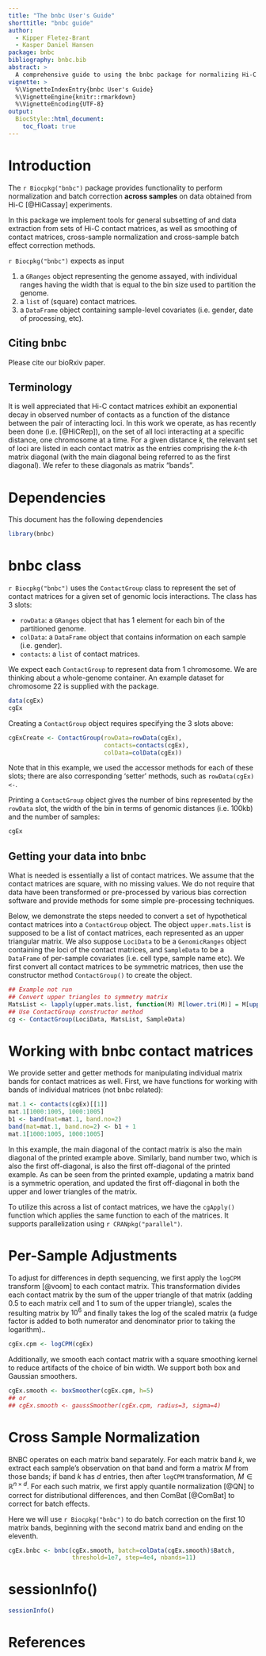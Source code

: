 ```yaml
---
title: "The bnbc User's Guide"
shorttitle: "bnbc guide"
author: 
  - Kipper Fletez-Brant
  - Kasper Daniel Hansen
package: bnbc
bibliography: bnbc.bib
abstract: >
  A comprehensive guide to using the bnbc package for normalizing Hi-C replicates.
vignette: >
  %\VignetteIndexEntry{bnbc User's Guide}
  %\VignetteEngine{knitr::rmarkdown}
  %\VignetteEncoding{UTF-8}
output: 
  BiocStyle::html_document:
    toc_float: true
---
```


# Introduction

The `r Biocpkg("bnbc")` package provides functionality to perform normalization and batch correction **across samples** on data obtained from Hi-C [@HiCassay] experiments.

In this package we implement tools for general subsetting of and data extraction from sets of Hi-C contact matrices, as well as smoothing of contact matrices, cross-sample normalization and cross-sample batch effect correction methods.

`r Biocpkg("bnbc")` expects as input 

1. a `GRanges` object representing the genome assayed, with individual ranges having the width that is equal to the bin size used to partition the genome. 
2. a `list` of (square) contact matrices.
3. a `DataFrame` object containing sample-level covariates (i.e. gender, date of processing, etc).

## Citing bnbc

Please cite our bioRxiv paper.

## Terminology

It is well appreciated that Hi-C contact matrices exhibit an exponential decay in observed number of contacts as a function of the distance between the pair of interacting loci. In this work we operate, as has recently been done (i.e. [@HiCRep]), on the set of all loci interacting at a specific distance, one chromosome at a time. For a given distance $k$, the relevant set of loci are listed in each contact matrix as the entries comprising the $k$-th matrix diagonal (with the main diagonal being referred to as the first diagonal). We refer to these diagonals as matrix "bands".

# Dependencies

This document has the following dependencies

```r
library(bnbc)
```

# bnbc class

`r Biocpkg("bnbc")` uses the `ContactGroup` class to represent the set of contact matrices for a given set of genomic locis interactions. The class has 3 slots:

- `rowData`: a `GRanges` object that has 1 element for each bin of the partitioned genome.
- `colData`: a `DataFrame` object that contains information on each sample (i.e. gender).
- `contacts`: a `list` of contact matrices.

We expect each `ContactGroup` to represent data from 1 chromosome. We are thinking about a whole-genome container.  An example dataset for chromosome 22 is supplied with the package.

```r
data(cgEx)
cgEx
```

Creating a `ContactGroup` object requires specifying the 3 slots above:

```r
cgExCreate <- ContactGroup(rowData=rowData(cgEx),
                           contacts=contacts(cgEx),
                           colData=colData(cgEx))
```

Note that in this example, we used the accessor methods for each of these slots; there are also corresponding 'setter' methods, such as `rowData(cgEx)<-`. 

Printing a `ContactGroup` object gives the number of bins represented by the `rowData` slot, the width of the bin in terms of genomic distances (i.e. 100kb) and the number of samples:

```r
cgEx
```

## Getting your data into bnbc

What is needed is essentially a list of contact matrices. We assume that the contact matrices are square, with no missing values. We do not require that data have been transformed or pre-processed by various bias correction software and provide methods for some simple pre-processing techniques.

Below, we demonstrate the steps needed to convert a set of hypothetical contact matrices into a `ContactGroup` object. The object `upper.mats.list` is supposed to be a list of contact matrices, each represented as an upper triangular matrix. We also suppose `LociData` to be a `GenomicRanges` object containing the loci of the contact matrices, and `SampleData` to be a `DataFrame` of per-sample covariates (i.e. cell type, sample name etc). We first convert all contact matrices to be symmetric matrices, then use the constructor method `ContactGroup()` to create the object.

```r
## Example not run
## Convert upper triangles to symmetry matrix
MatsList <- lapply(upper.mats.list, function(M) M[lower.tri(M)] = M[upper.tri(M)])
## Use ContactGroup constructor method
cg <- ContactGroup(LociData, MatsList, SampleData)
```

# Working with bnbc contact matrices

We provide setter and getter methods for manipulating individual matrix bands for contact matrices as well.  First, we have functions for working with bands of individual matrices (not bnbc related):

```r
mat.1 <- contacts(cgEx)[[1]]
mat.1[1000:1005, 1000:1005]
b1 <- band(mat=mat.1, band.no=2)
band(mat=mat.1, band.no=2) <- b1 + 1
mat.1[1000:1005, 1000:1005]
```

In this example, the main diagonal of the contact matrix is also the main diagonal of the printed example above.  Similarly, band number two, which is also the first off-diagonal, is also the first off-diagonal of the printed example.  As can be seen from the printed example, updating a matrix band is a symmetric operation, and updated the first off-diagonal in both the upper and lower triangles of the matrix.

To utilize this across a list of contact matrices, we have the `cgApply()` function which applies the same function to each of the matrices. It supports parallelization using `r CRANpkg("parallel")`.

# Per-Sample Adjustments

To adjust for differences in depth sequencing, we first apply the `logCPM` transform [@voom] to each contact matrix.  This transformation divides each contact matrix by the sum of the upper triangle of that matrix (adding 0.5 to each matrix cell and 1 to sum of the upper triangle), scales the resulting matrix by $10^6$ and finally takes the log of the scaled matrix (a fudge factor is added to both numerator and denominator prior to taking the logarithm)..

```r
cgEx.cpm <- logCPM(cgEx)
```

Additionally, we smooth each contact matrix with a square smoothing kernel to reduce artifacts of the choice of bin width.  We support both box and Gaussian smoothers.

```r
cgEx.smooth <- boxSmoother(cgEx.cpm, h=5)
## or
## cgEx.smooth <- gaussSmoother(cgEx.cpm, radius=3, sigma=4)
```

# Cross Sample Normalization

BNBC operates on each matrix band separately.  For each matrix band $k$, we extract each sample's observation on that band and form a matrix $M$ from those bands;  if band $k$ has $d$ entries, then after `logCPM` transformation,  $M \in \mathbb{R}^{n \times d}$.  For each such matrix, we first apply quantile normalization [@QN] to correct for distributional differences, and then ComBat [@ComBat] to correct for batch effects.

Here we will use `r Biocpkg("bnbc")` to do batch correction on the first 10 matrix bands, beginning with the second matrix band and ending on the eleventh.

```r
cgEx.bnbc <- bnbc(cgEx.smooth, batch=colData(cgEx.smooth)$Batch,
                  threshold=1e7, step=4e4, nbands=11)
```

# sessionInfo()

```r
sessionInfo()
```

# References



